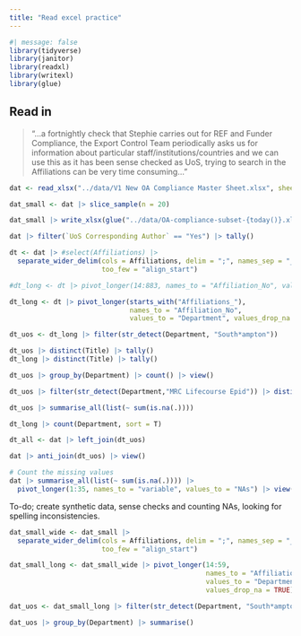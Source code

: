 ```yaml
---
title: "Read excel practice"
---
```


```r
#| message: false
library(tidyverse)
library(janitor)
library(readxl)
library(writexl)
library(glue)
```

## Read in

> "...a fortnightly check that Stephie carries out for REF and Funder Compliance, the Export Control Team periodically asks us for information about particular staff/institutions/countries and we can use this as it has been sense checked as UoS, trying to search in the Affiliations can be very time consuming..."

```r
dat <- read_xlsx("../data/V1 New OA Compliance Master Sheet.xlsx", sheet = "Master (New data)") 

dat_small <- dat |> slice_sample(n = 20) 

dat_small |> write_xlsx(glue("../data/OA-compliance-subset-{today()}.xlsx"))
```

```r
dat |> filter(`UoS Corresponding Author` == "Yes") |> tally()

dt <- dat |> #select(Affiliations) |> 
  separate_wider_delim(cols = Affiliations, delim = ";", names_sep = "_", 
                       too_few = "align_start")

#dt_long <- dt |> pivot_longer(14:883, names_to = "Affiliation_No", values_to = "Department", values_drop_na = TRUE)

dt_long <- dt |> pivot_longer(starts_with("Affiliations_"), 
                              names_to = "Affiliation_No", 
                              values_to = "Department", values_drop_na = TRUE)

dt_uos <- dt_long |> filter(str_detect(Department, "South*ampton"))

dt_uos |> distinct(Title) |> tally()
dt_long |> distinct(Title) |> tally()

dt_uos |> group_by(Department) |> count() |> view()

dt_uos |> filter(str_detect(Department,"MRC Lifecourse Epid")) |> distinct(Title) |> tally()

dt_uos |> summarise_all(list(~ sum(is.na(.))))

dt_long |> count(Department, sort = T)

dt_all <- dat |> left_join(dt_uos)

dat |> anti_join(dt_uos) |> view()

# Count the missing values
dat |> summarise_all(list(~ sum(is.na(.)))) |> 
  pivot_longer(1:35, names_to = "variable", values_to = "NAs") |> view()
```

To-do; create synthetic data, sense checks and counting NAs, looking for spelling inconsistencies.

```r
dat_small_wide <- dat_small |> 
  separate_wider_delim(cols = Affiliations, delim = ";", names_sep = "_", 
                       too_few = "align_start")

dat_small_long <- dat_small_wide |> pivot_longer(14:59, 
                                                 names_to = "Affiliation_No", 
                                                 values_to = "Department", 
                                                 values_drop_na = TRUE)

dat_uos <- dat_small_long |> filter(str_detect(Department, "South*ampton"))

dat_uos |> group_by(Department) |> summarise()
```


